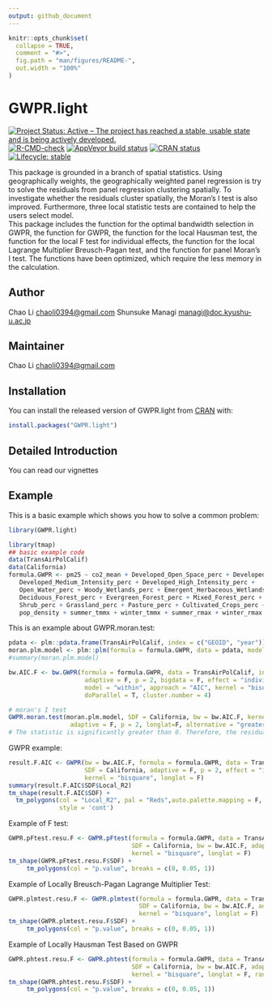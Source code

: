 ```yaml
---
output: github_document
---
```


<!-- README.md is generated from README.Rmd. Please edit that file -->

```r
knitr::opts_chunk$set(
  collapse = TRUE,
  comment = "#>",
  fig.path = "man/figures/README-",
  out.width = "100%"
)
```

# GWPR.light

<!-- badges: start -->
[![Project Status: Active – The project has reached a stable, usable state and is being actively developed.](https://www.repostatus.org/badges/latest/active.svg)](https://www.repostatus.org/#active)
[![R-CMD-check](https://github.com/MichaelChaoLi-cpu/GWPR.light/workflows/R-CMD-check/badge.svg)](https://github.com/MichaelChaoLi-cpu/GWPR.light/actions)
[![AppVeyor build status](https://ci.appveyor.com/api/projects/status/github/MichaelChaoLi-cpu/GWPR.light?branch=master&svg=true)](https://ci.appveyor.com/project/MichaelChaoLi-cpu/GWPR.light)
[![CRAN status](https://www.r-pkg.org/badges/version/GWPR.light)](https://CRAN.R-project.org/package=GWPR.light)
[![Lifecycle: stable](https://img.shields.io/badge/lifecycle-stable-brightgreen.svg)](https://lifecycle.r-lib.org/articles/stages.html#stable)
<!-- badges: end -->

This package is grounded in a branch of spatial statistics. Using geographically weights, the geographically weighted panel regression is try to solve the residuals from panel regression clustering spatially. To investigate whether the residuals cluster spatially, the Moran's I test is also improved. Furthermore, three local statistic tests are contained to help the users select model.  
This package includes the function for the optimal bandwidth selection in GWPR, the function for GWPR, the function for the local Hausman test, the function for the local F test for individual effects, the function for the local Lagrange Multiplier Breusch-Pagan test, and the function for panel Moran's I test. The functions have been optimized, which require the less memory in the calculation. 

## Author 

Chao Li <chaoli0394@gmail.com> Shunsuke Managi <managi@doc.kyushu-u.ac.jp>

## Maintainer

Chao Li <chaoli0394@gmail.com>


## Installation

You can install the released version of GWPR.light from [CRAN](https://CRAN.R-project.org) with:

``` r
install.packages("GWPR.light")
```

## Detailed Introduction
You can read our vignettes

## Example

This is a basic example which shows you how to solve a common problem:
```r
library(GWPR.light)
```
```r
library(tmap)
## basic example code
data(TransAirPolCalif)
data(California)
formula.GWPR <- pm25 ~ co2_mean + Developed_Open_Space_perc + Developed_Low_Intensity_perc +
   Developed_Medium_Intensity_perc + Developed_High_Intensity_perc +
   Open_Water_perc + Woody_Wetlands_perc + Emergent_Herbaceous_Wetlands_perc +
   Deciduous_Forest_perc + Evergreen_Forest_perc + Mixed_Forest_perc +
   Shrub_perc + Grassland_perc + Pasture_perc + Cultivated_Crops_perc +
   pop_density + summer_tmmx + winter_tmmx + summer_rmax + winter_rmax
```

This is an example about GWPR.moran.test:
```r
pdata <- plm::pdata.frame(TransAirPolCalif, index = c("GEOID", "year"))
moran.plm.model <- plm::plm(formula = formula.GWPR, data = pdata, model = "within")
#summary(moran.plm.model)

bw.AIC.F <- bw.GWPR(formula = formula.GWPR, data = TransAirPolCalif, index = c("GEOID", "year"), SDF = California,
                     adaptive = F, p = 2, bigdata = F, effect = "individual",
                     model = "within", approach = "AIC", kernel = "bisquare", longlat = F,
                     doParallel = T, cluster.number = 4)

# moran's I test
GWPR.moran.test(moran.plm.model, SDF = California, bw = bw.AIC.F, kernel = "bisquare",
                 adaptive = F, p = 2, longlat=F, alternative = "greater")
# The statistic is significantly greater than 0. Therefore, the residuals are spatially clustered.
```

GWPR example:

```r
result.F.AIC <- GWPR(bw = bw.AIC.F, formula = formula.GWPR, data = TransAirPolCalif, index = c("GEOID", "year"),
                     SDF = California, adaptive = F, p = 2, effect = "individual", model = "within",
                     kernel = "bisquare", longlat = F)
summary(result.F.AIC$SDF$Local_R2)
tm_shape(result.F.AIC$SDF) +
  tm_polygons(col = "Local_R2", pal = "Reds",auto.palette.mapping = F,
              style = 'cont')
```

Example of F test:
```r
GWPR.pFtest.resu.F <- GWPR.pFtest(formula = formula.GWPR, data = TransAirPolCalif, index = c("GEOID", "year"),
                                  SDF = California, bw = bw.AIC.F, adaptive = F, p = 2, effect = "individual",
                                  kernel = "bisquare", longlat = F)
tm_shape(GWPR.pFtest.resu.F$SDF) +
     tm_polygons(col = "p.value", breaks = c(0, 0.05, 1))
```

Example of Locally Breusch-Pagan Lagrange Multiplier Test:
```r
GWPR.plmtest.resu.F <- GWPR.plmtest(formula = formula.GWPR, data = TransAirPolCalif, index = c("GEOID", "year"),
                                    SDF = California, bw = bw.AIC.F, adaptive = F, p = 2,
                                    kernel = "bisquare", longlat = F)
tm_shape(GWPR.plmtest.resu.F$SDF) +
     tm_polygons(col = "p.value", breaks = c(0, 0.05, 1))
```

Example of Locally Hausman Test Based on GWPR
```r
GWPR.phtest.resu.F <- GWPR.phtest(formula = formula.GWPR, data = TransAirPolCalif, index = c("GEOID", "year"),
                                  SDF = California, bw = bw.AIC.F, adaptive = F, p = 2, effect = "individual",
                                  kernel = "bisquare", longlat = F, random.method = "amemiya")
tm_shape(GWPR.phtest.resu.F$SDF) +
     tm_polygons(col = "p.value", breaks = c(0, 0.05, 1))
```

